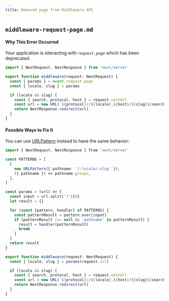 ```yaml
---
title: Removed page from Middleware API
---
```


## `middleware-request-page.md`

#### Why This Error Occurred

Your application is interacting with `request.page` which has been deprecated.

```ts filename="middleware.ts"
import { NextRequest, NextResponse } from 'next/server'

export function middleware(request: NextRequest) {
  const { params } = event.request.page
  const { locale, slug } = params

  if (locale && slug) {
    const { search, protocol, host } = request.nextUrl
    const url = new URL(`${protocol}//${locale}.${host}/${slug}${search}`)
    return NextResponse.redirect(url)
  }
}
```

#### Possible Ways to Fix It

You can use [URLPattern](https://developer.mozilla.org/en-US/docs/Web/API/URLPattern) instead to have the same behavior:

```ts filename="middleware.ts"
import { NextRequest, NextResponse } from 'next/server'

const PATTERNS = [
  [
    new URLPattern({ pathname: '/:locale/:slug' }),
    ({ pathname }) => pathname.groups,
  ],
]

const params = (url) => {
  const input = url.split('?')[0]
  let result = {}

  for (const [pattern, handler] of PATTERNS) {
    const patternResult = pattern.exec(input)
    if (patternResult !== null && 'pathname' in patternResult) {
      result = handler(patternResult)
      break
    }
  }
  return result
}

export function middleware(request: NextRequest) {
  const { locale, slug } = params(request.url)

  if (locale && slug) {
    const { search, protocol, host } = request.nextUrl
    const url = new URL(`${protocol}//${locale}.${host}/${slug}${search}`)
    return NextResponse.redirect(url)
  }
}
```
